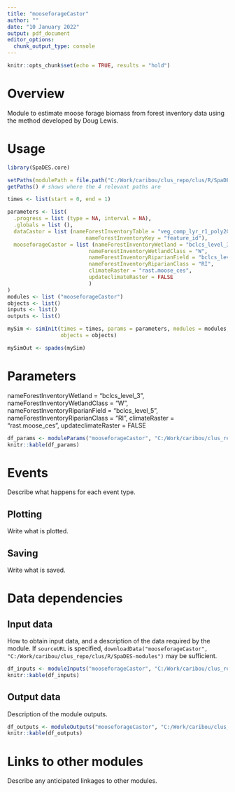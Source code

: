 ```yaml
---
title: "mooseforageCastor"
author: ""
date: "10 January 2022"
output: pdf_document
editor_options:
  chunk_output_type: console
---
```


```r
knitr::opts_chunk$set(echo = TRUE, results = "hold")
```

# Overview
Module to estimate moose forage biomass from forest inventory data using the method developed by Doug Lewis. 



# Usage

```r
library(SpaDES.core)

setPaths(modulePath = file.path("C:/Work/caribou/clus_repo/clus/R/SpaDES-modules"))
getPaths() # shows where the 4 relevant paths are

times <- list(start = 0, end = 1)

parameters <- list(
  .progress = list (type = NA, interval = NA),
  .globals = list (),
  dataCastor = list (nameForestInventoryTable = "veg_comp_lyr_r1_poly2020", 
                         nameForestInventoryKey = "feature_id"),
  mooseforageCastor = list (nameForestInventoryWetland = "bclcs_level_3", 
                          nameForestInventoryWetlandClass = "W", 
                          nameForestInventoryRiparianField = "bclcs_level_5",
                          nameForestInventoryRiparianClass = "RI",
                          climateRaster = "rast.moose_ces",
                          updateclimateRaster = FALSE
                          ) 
)
modules <- list ("mooseforageCastor")
objects <- list()
inputs <- list()
outputs <- list()

mySim <- simInit(times = times, params = parameters, modules = modules,
                 objects = objects)

mySimOut <- spades(mySim)
```

# Parameters

nameForestInventoryWetland = "bclcs_level_3", 
                          nameForestInventoryWetlandClass = "W", 
                          nameForestInventoryRiparianField = "bclcs_level_5",
                          nameForestInventoryRiparianClass = "RI",
                          climateRaster = "rast.moose_ces",
                          updateclimateRaster = FALSE




```r
df_params <- moduleParams("mooseforageCastor", "C:/Work/caribou/clus_repo/clus/R/SpaDES-modules")
knitr::kable(df_params)
```

# Events

Describe what happens for each event type.

## Plotting

Write what is plotted.

## Saving

Write what is saved.

# Data dependencies

## Input data

How to obtain input data, and a description of the data required by the module.
If `sourceURL` is specified, `downloadData("mooseforageCastor", "C:/Work/caribou/clus_repo/clus/R/SpaDES-modules")` may be sufficient.

```r
df_inputs <- moduleInputs("mooseforageCastor", "C:/Work/caribou/clus_repo/clus/R/SpaDES-modules")
knitr::kable(df_inputs)
```

## Output data

Description of the module outputs.

```r
df_outputs <- moduleOutputs("mooseforageCastor", "C:/Work/caribou/clus_repo/clus/R/SpaDES-modules")
knitr::kable(df_outputs)
```

# Links to other modules

Describe any anticipated linkages to other modules.
